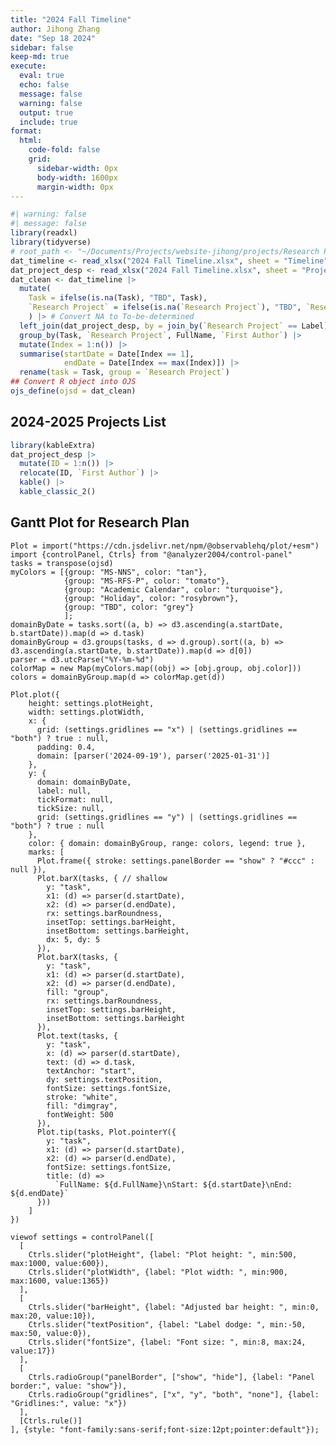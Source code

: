 ```yaml
---
title: "2024 Fall Timeline"
author: Jihong Zhang
date: "Sep 18 2024" 
sidebar: false
keep-md: true
execute:
  eval: true
  echo: false
  message: false
  warning: false
  output: true
  include: true
format: 
  html:
    code-fold: false
    grid:
      sidebar-width: 0px
      body-width: 1600px
      margin-width: 0px
---
```


```r
#| warning: false
#| message: false
library(readxl)
library(tidyverse)
# root_path <- "~/Documents/Projects/website-jihong/projects/Research Plan/"
dat_timeline <- read_xlsx("2024 Fall Timeline.xlsx", sheet = "Timeline")
dat_project_desp <- read_xlsx("2024 Fall Timeline.xlsx", sheet = "Project_Dictionary")
dat_clean <- dat_timeline |> 
  mutate(
    Task = ifelse(is.na(Task), "TBD", Task),
    `Research Project` = ifelse(is.na(`Research Project`), "TBD", `Research Project`),
    ) |> # Convert NA to To-be-determined
  left_join(dat_project_desp, by = join_by(`Research Project` == Label)) |> 
  group_by(Task, `Research Project`, FullName, `First Author`) |> 
  mutate(Index = 1:n()) |> 
  summarise(startDate = Date[Index == 1],
            endDate = Date[Index == max(Index)]) |> 
  rename(task = Task, group = `Research Project`)
## Convert R object into OJS
ojs_define(ojsd = dat_clean)
```


## 2024-2025 Projects List

```r
library(kableExtra)
dat_project_desp |> 
  mutate(ID = 1:n()) |> 
  relocate(ID, `First Author`) |> 
  kable() |> 
  kable_classic_2()
```

## Gantt Plot for Research Plan

```ojs
Plot = import("https://cdn.jsdelivr.net/npm/@observablehq/plot/+esm")
import {controlPanel, Ctrls} from "@analyzer2004/control-panel"
tasks = transpose(ojsd)
myColors = [{group: "MS-NNS", color: "tan"},
            {group: "MS-RFS-P", color: "tomato"},
            {group: "Academic Calendar", color: "turquoise"},
            {group: "Holiday", color: "rosybrown"},
            {group: "TBD", color: "grey"}
            ];
domainByDate = tasks.sort((a, b) => d3.ascending(a.startDate, b.startDate)).map(d => d.task)
domainByGroup = d3.groups(tasks, d => d.group).sort((a, b) => d3.ascending(a.startDate, b.startDate)).map(d => d[0])
parser = d3.utcParse("%Y-%m-%d")
colorMap = new Map(myColors.map((obj) => [obj.group, obj.color]))
colors = domainByGroup.map(d => colorMap.get(d))
```

```ojs
Plot.plot({
    height: settings.plotHeight,
    width: settings.plotWidth,
    x: { 
      grid: (settings.gridlines == "x") | (settings.gridlines == "both") ? true : null,
      padding: 0.4,
      domain: [parser('2024-09-19'), parser('2025-01-31')]
    },
    y: {
      domain: domainByDate,
      label: null,
      tickFormat: null,
      tickSize: null,
      grid: (settings.gridlines == "y") | (settings.gridlines == "both") ? true : null
    },
    color: { domain: domainByGroup, range: colors, legend: true },
    marks: [
      Plot.frame({ stroke: settings.panelBorder == "show" ? "#ccc" : null }),
      Plot.barX(tasks, { // shallow
        y: "task",
        x1: (d) => parser(d.startDate),
        x2: (d) => parser(d.endDate),
        rx: settings.barRoundness,
        insetTop: settings.barHeight,
        insetBottom: settings.barHeight,
        dx: 5, dy: 5
      }),
      Plot.barX(tasks, {
        y: "task",
        x1: (d) => parser(d.startDate),
        x2: (d) => parser(d.endDate),
        fill: "group",
        rx: settings.barRoundness,
        insetTop: settings.barHeight,
        insetBottom: settings.barHeight
      }),
      Plot.text(tasks, {
        y: "task",
        x: (d) => parser(d.startDate),
        text: (d) => d.task,
        textAnchor: "start",
        dy: settings.textPosition,
        fontSize: settings.fontSize,
        stroke: "white",
        fill: "dimgray",
        fontWeight: 500
      }),
      Plot.tip(tasks, Plot.pointerY({
        y: "task",
        x1: (d) => parser(d.startDate),
        x2: (d) => parser(d.endDate),
        fontSize: settings.fontSize,
        title: (d) =>
          `FullName: ${d.FullName}\nStart: ${d.startDate}\nEnd: ${d.endDate}`
      }))
    ]
})

viewof settings = controlPanel([
  [
    Ctrls.slider("plotHeight", {label: "Plot height: ", min:500, max:1000, value:600}),
    Ctrls.slider("plotWidth", {label: "Plot width: ", min:900, max:1600, value:1365})
  ],
  [
    Ctrls.slider("barHeight", {label: "Adjusted bar height: ", min:0, max:20, value:10}),
    Ctrls.slider("textPosition", {label: "Label dodge: ", min:-50, max:50, value:0}),
    Ctrls.slider("fontSize", {label: "Font size: ", min:8, max:24, value:17})
  ],
  [    
    Ctrls.radioGroup("panelBorder", ["show", "hide"], {label: "Panel border:", value: "show"}),    
    Ctrls.radioGroup("gridlines", ["x", "y", "both", "none"], {label: "Gridlines:", value: "x"})
  ],
  [Ctrls.rule()]
], {style: "font-family:sans-serif;font-size:12pt;pointer:default"});
```
